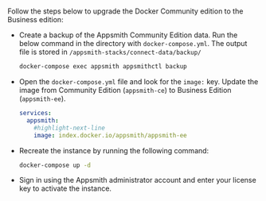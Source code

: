 # 

<HideElements/>

Follow the steps below to upgrade the Docker Community edition to the Business edition:

<ul className="circle"> 
<li> Create a backup of the Appsmith Community Edition data. Run the below command in the directory with <code>docker-compose.yml</code>. The output file is stored in <code>/appsmith-stacks/connect-data/backup/</code>

```bash
docker-compose exec appsmith appsmithctl backup
```   
</li>

<li> Open the <code>docker-compose.yml</code> file and look for the <code>image:</code> key. Update the image from Community Edition (<code>appsmith-ce</code>) to Business Edition (<code>appsmith-ee</code>).

```yaml
services:
  appsmith:
    #highlight-next-line
    image: index.docker.io/appsmith/appsmith-ee
```
  </li>
<li> Recreate the instance by running the following command:

```bash
docker-compose up -d
```        
</li>
<li>Sign in using the Appsmith administrator account and enter your license key to activate the instance. </li>

</ul>
